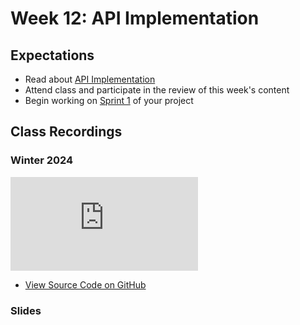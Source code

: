 # Week 12: API Implementation

## Expectations

- Read about [API Implementation](/week-12/api-implementation)
- Attend class and participate in the review of this week's content
- Begin working on [Sprint 1](/week-12/project) of your project

## Class Recordings

### Winter 2024

<iframe
  style={{ width: "100%", aspectRatio: "16/9" }}
  src="https://www.youtube.com/embed/ExspYv0ccAE?si=Rh1-EJsBlu4_mS6s"
  title="YouTube video player"
  referrerpolicy="strict-origin-when-cross-origin"
  frameborder="0"
  allow="accelerometer; autoplay; clipboard-write; encrypted-media; gyroscope; picture-in-picture; web-share"
  allowFullScreen="allowFullScreen"
></iframe>

- [View Source Code on GitHub ](https://github.com/warsylewicz/webdev2-demos/tree/13668bd63577c4a609c9967b174c8e521271f8ca/app/week-12)

### Slides


<Slideshow file="/week-12/slides" />
